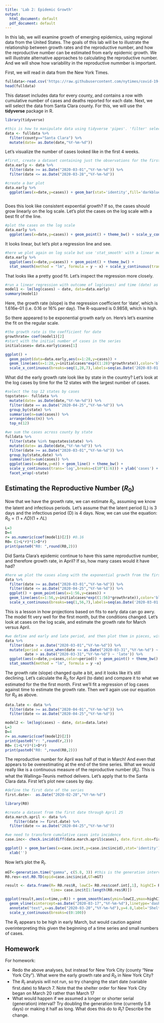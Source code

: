 ```yaml
---
title: 'Lab 2: Epidemic Growth'
output:
  html_document: default
  pdf_document: default
---
```


In this lab, we will examine growth of emerging epidemics, using regional data from the United States. The goals of this lab will be to illustrate the relationship between growth rates and the reproductive number, and how the reproductive number can be estimated from early epidemic growth. We will illustrate alternative approaches to calculating the reproductive number. And we will show how variability in the reproductive nummber is important.

First, we will read in data from the New York Times.

```r
fulldata<-read.csv('https://raw.githubusercontent.com/nytimes/covid-19-data/master/us-counties.csv')
head(fulldata)
```

This dataset includes data for every county, and contains a row with cumulative number of cases and deaths reported for each date. Next, we will select the data from Santa Clara county. For this, we will use the **tidyverse** package in R.

```r
library(tidyverse)

#this is how to manipulate data using tidyverse 'pipes'. 'filter' selects observations. 'mutate' creates new variables. we have to define the date variable as being a date with format Year-month-day.
data <- fulldata %>%
  filter(county=="Santa Clara") %>%
  mutate(date= as.Date(date,"%Y-%m-%d"))
```

Let's visualize the number of cases looked like in the first 4 weeks.

```r

#first, create a dataset containing just the observations for the first 4 weeks
data.early <- data %>%
  filter(date >= as.Date("2020-03-01","%Y-%m-%d")) %>%
  filter(date <= as.Date("2020-03-28","%Y-%m-%d")) 

#create a bar plot
data.early %>%
  ggplot(aes(x=date,y=cases)) + geom_bar(stat='identity',fill='darkblue') + theme_bw()
 
```

Does this look like consistent expoential growth? If so, the cases should grow linearly on the log scale. Let's plot the cases on the log scale with a best fit of the line.

```r
#plot the cases on the log scale
data.early %>%
  ggplot(aes(x=date,y=cases)) + geom_point() + theme_bw() + scale_y_continuous(trans='log', breaks=c(1,10,100,1000))

```

It looks linear, but let's plot a regression line and see.

```r
#here we plot again on log scale but use 'stat_smooth' with a linear model ('lm')
data.early %>%
  ggplot(aes(x=date,y=cases)) + geom_point() + theme_bw() +
  stat_smooth(method = "lm", formula = y ~ x) + scale_y_continuous(trans='log', breaks=c(1,10,100,1000)) 

```

That looks like a pretty good fit. Let's inspect the regression more closely.

```r
#run a linear regression with outcome of log(cases) and time (date) as the predictor
model1 <- lm(log(cases) ~ date, data=data.early)
summary(model1)
```

Here, the growth rate (slope) is the regression coefficient for 'date', which is 1.616e-01 (i.e. 0.16 or 16% per day). The R-squared is 0.9858, which is high.

So there appeared to be exponential growth early on. Here's let's examine the fit on the regular scale.

```r

#the growth rate is the coefficient for date
growthrate= coef(model1)[2]
#start with the initial number of cases in the series
initialcases= data.early$cases[1]

ggplot() + 
  geom_point(data=data.early,aes(x=1:28,y=cases)) +
  geom_line(aes(x=1:28,y=initialcases*exp((1:28)*growthrate)),color='blue') + theme_bw() + 
  scale_x_continuous(breaks=seq(1,28,7),labels=seq(as.Date('2020-03-01'), as.Date('2020-03-28'), by = "7 days")) + xlab("")


```

What did the early growth rate look like by state in the country? Let's look at the log cases by time for the 12 states with the largest number of cases.

```r
#select the top 12 states by cases
topstates<- fulldata %>%
  mutate(date= as.Date(date,"%Y-%m-%d")) %>%
  filter(date == as.Date("2020-04-25","%Y-%m-%d")) %>%
  group_by(state) %>%
  summarise(n=sum(cases)) %>%
  arrange(desc(n)) %>%
  top_n(12)

#we sum the cases across county by state
fulldata %>% 
  filter(state %in% topstates$state) %>%
  mutate(date= as.Date(date,"%Y-%m-%d")) %>%
  filter(date >= as.Date("2020-03-01","%Y-%m-%d")) %>%
  group_by(state,date) %>%
  summarise(n=sum(cases)) %>%
  ggplot(aes(x=date,y=n)) + geom_line() + theme_bw() + 
  scale_y_continuous(trans='log',breaks=c(10^(1:6))) + ylab('cases') +
  facet_wrap(~state)

```



## Estimating the Reproductive Number ($R_0$)

Now that we have the growth rate, we can estimate $R_0$, assuming we know the latent and infectious periods. Let's assume that the latent period (L) is 3 days and the infectious period (D) is 4 days. Now, we can use the equation: $R_0 = (1 + \Lambda D)(1 + \Lambda L)$

```r
L=3
D=4
r= as.numeric(coef(model1)[2]) #0.16
R0= (1+L*r)*(1+D*r)
print(paste0("R0: ",round(R0,2)))
```

Did Santa Clara's epidemic continue to have this same reproductive number, and therefore growth rate, in April? If so, how many cases would it have had?

```r

#here we plot the cases along with the exponential growth from the first four weeks, projected forward
data %>% 
  filter(date >= as.Date("2020-03-01","%Y-%m-%d")) %>%
  filter(date <= as.Date("2020-04-25","%Y-%m-%d")) %>%
  ggplot() + geom_point(aes(x=1:56,y=cases)) +
  geom_line(aes(x=1:56,y=initialcases*exp((1:56)*growthrate)),color='blue') + theme_bw() + 
  scale_x_continuous(breaks=seq(1,56,7),labels=seq(as.Date('2020-03-01'), as.Date('2020-04-25'), by = "7 days")) + xlab("")


```

This is a lesson in how projections based on fits to early data can go awry. The model fit very well for the first month, but the conditions changed. Let's look at cases on the log scale, and estimate the growth rate for March versus April.

```r

#we define and early and late period, and then plot them in pieces, with regression line in pieces.
data %>%
  filter(date > as.Date("2020-03-01","%Y-%m-%d")) %>%
  mutate(period = case_when(date <= as.Date("2020-03-31","%Y-%m-%d") ~ 'early',
         date > as.Date("2020-03-31","%Y-%m-%d") ~ 'late')) %>%
  ggplot(aes(x=date,y=cases,color=period)) + geom_point() + theme_bw() + scale_y_continuous(trans='log',breaks=c(1,10,100,1000)) + 
  stat_smooth(method = "lm", formula = y ~x) 

```

The growth rate (slope) changed quite a bit, and it looks like it's still declining. Let's calculate the $R_0$ for April (to date) and compare it to what we estimated for the the first month. First we'll fit a regression of log cases against time to estimate the growth rate. Then we'll again use our equation for $R_0$ as above.

```r

data.late <- data %>%
  filter(date >= as.Date("2020-04-01","%Y-%m-%d")) %>%
  filter(date <= as.Date("2020-04-25","%Y-%m-%d")) 

model2 <- lm(log(cases) ~ date, data=data.late)
L=3
D=4
r= as.numeric(coef(model2)[2])
print(paste0("r: ",round(r,2)))
R0= (1+L*r)*(1+D*r)
print(paste0("R0: ",round(R0,2)))

```

The reproductive number for April was half of that in March! And even that appears to be overestimating at the end of the time series. What we would really like is a continuous measure of the reproductive number ($R_t$). This is what the Wallinga-Teunis method delivers. Let's apply that to the Santa Clara data. First let's plot new cases by day.

```r
#define the first date of the series
first.date<-  as.Date("2020-02-28","%Y-%m-%d")

library(R0)

#create a dataset from the first date through April 25
data.march.april <- data %>%
    filter(date >= first.date) %>%
  filter(date <= as.Date("2020-04-25","%Y-%m-%d")) 

#we need to transform cumulative cases into incidence
case.inc<- check.incid(diff(data.march.april$cases), date.first.obs=first.date+1, time.step=1)

ggplot() + geom_bar(aes(x=case.inc$t,y=case.inc$incid),stat='identity') + theme_bw() + ylab('cases') +
  xlab('')
```


Now let's plot the $R_t$.

```r
mGT<-generation.time("gamma", c(5.8, 3)) #this is the generation interval, defined as a gamma distribution with a mean of 5.8 days
R0.res<-est.R0.TD(epid=case.inc$incid,GT=mGT)

result <- data.frame(R= R0.res$R, lowCI= R0.res$conf.int[,1], highCI= R0.res$conf.int[,2],
                     time= case.inc$t[1:length(R0.res$R)])

ggplot(result,aes(x=time,y=R)) + geom_smooth(aes(ymin=lowCI,ymax=highCI),fill='blue',alpha=0.2) + theme_bw() + geom_hline(yintercept=1, linetype="dashed", color = "red", size=1) + 
  geom_vline(xintercept=as.Date("2020-03-17","%Y-%m-%d"),linetype='dashed',color='black',size=1) +
  annotate("text",x=as.Date("2020-03-20","%Y-%m-%d"),y=4.8,label='Shelter Order') +
  scale_y_continuous(breaks=c(0:100)) 

```

The $R_t$ appears to be high in early March, but would caution against overinterpreting this given the beginning of a time series and small numbers of cases. 

## Homework

For homework:

- Redo the above analyses, but instead for New York City (county "New York City"). What were the early growth rate and $R_0$ in New York City?
- The $R_t$ analysis will not run, so try changing the start date (variable first.date) to March 7. Note that the shelter order for New York City began on March 20 rather than March 17
- What would happen if we assumed a longer or shorter serial (generation) interval? Try doubling the generation time (currently 5.8 days) or making it half as long. What does this do to $R_t$? Describe the change.








